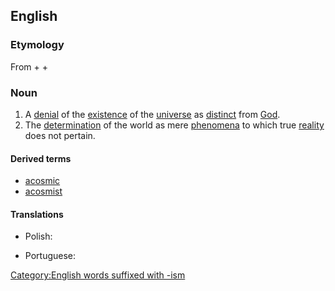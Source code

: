 ==English==
{{wikipedia|Acosmism|lang=en}}

===Etymology===
From {{etyl|grc|en}} {{m|grc|ἀ-||not|sc=polytonic}} + {{m|grc|κόσμος||world|sc=polytonic}} + {{m|en|ism}}

===Noun===
{{en-noun|-}}

# A [[denial]] of the [[existence]] of the [[universe]] as [[distinct]] from [[God]].
# The [[determination]] of the world as mere [[phenomena]] to which true [[reality]] does not pertain.

====Derived terms====
* [[acosmic]]
* [[acosmist]]

====Translations====
{{trans-top|denial of the existence of the universe as distinct from God}}
* Polish: {{t|pl|akosmizm}}
{{trans-mid}}
* Portuguese: {{t|pt|acosmismo|m}}
{{trans-bottom}}

[[Category:English words suffixed with -ism]]